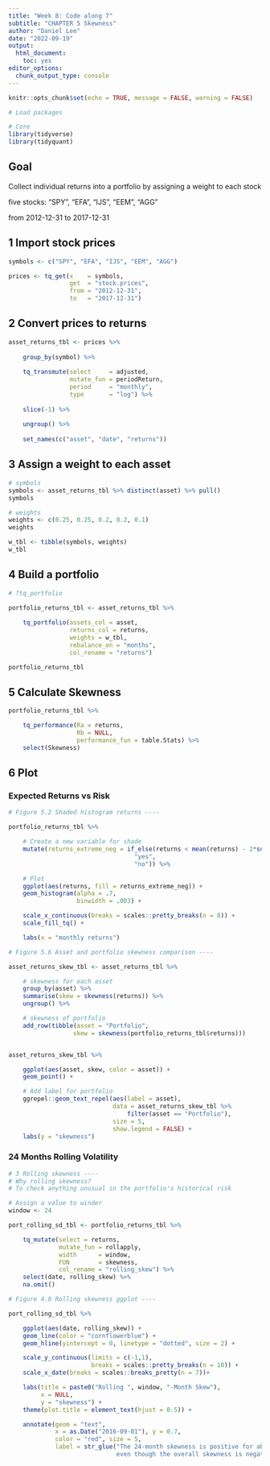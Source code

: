 ```yaml
---
title: "Week 8: Code along 7"
subtitle: "CHAPTER 5 Skewness"
author: "Daniel Lee"
date: "2022-09-19"
output: 
  html_document: 
    toc: yes
editor_options: 
  chunk_output_type: console
---
```


```r
knitr::opts_chunk$set(echo = TRUE, message = FALSE, warning = FALSE)
```

```r
# Load packages

# Core
library(tidyverse)
library(tidyquant)

```

## Goal
Collect individual returns into a portfolio by assigning a weight to each stock

five stocks: "SPY", "EFA", "IJS", "EEM", "AGG"

from 2012-12-31 to 2017-12-31

## 1 Import stock prices

```r
symbols <- c("SPY", "EFA", "IJS", "EEM", "AGG")

prices <- tq_get(x    = symbols,
                 get  = "stock.prices",    
                 from = "2012-12-31",
                 to   = "2017-12-31")
```

## 2 Convert prices to returns

```r
asset_returns_tbl <- prices %>%
    
    group_by(symbol) %>%
    
    tq_transmute(select     = adjusted, 
                 mutate_fun = periodReturn, 
                 period     = "monthly",
                 type       = "log") %>%
    
    slice(-1) %>%
    
    ungroup() %>%
    
    set_names(c("asset", "date", "returns"))
```

## 3 Assign a weight to each asset

```r
# symbols
symbols <- asset_returns_tbl %>% distinct(asset) %>% pull()
symbols

# weights
weights <- c(0.25, 0.25, 0.2, 0.2, 0.1)
weights

w_tbl <- tibble(symbols, weights)
w_tbl
```

## 4 Build a portfolio

```r
# ?tq_portfolio

portfolio_returns_tbl <- asset_returns_tbl %>%
    
    tq_portfolio(assets_col = asset, 
                 returns_col = returns, 
                 weights = w_tbl, 
                 rebalance_on = "months", 
                 col_rename = "returns")

portfolio_returns_tbl
```

## 5 Calculate Skewness

```r
portfolio_returns_tbl %>%

    tq_performance(Ra = returns,
                   Rb = NULL,
                   performance_fun = table.Stats) %>%
    select(Skewness)
```


## 6 Plot
### Expected Returns vs Risk
```r
# Figure 5.2 Shaded histogram returns ----

portfolio_returns_tbl %>%

    # Create a new variable for shade
    mutate(returns_extreme_neg = if_else(returns < mean(returns) - 2*sd(returns),
                                   "yes",
                                   "no")) %>%

    # Plot
    ggplot(aes(returns, fill = returns_extreme_neg)) +
    geom_histogram(alpha = .7,
                   binwidth = .003) +

    scale_x_continuous(breaks = scales::pretty_breaks(n = 8)) +
    scale_fill_tq() +

    labs(x = "monthly returns")


```

```r
# Figure 5.6 Asset and portfolio skewness comparison ----

asset_returns_skew_tbl <- asset_returns_tbl %>%

    # skewness for each asset
    group_by(asset) %>%
    summarise(skew = skewness(returns)) %>%
    ungroup() %>%

    # skewness of portfolio
    add_row(tibble(asset = "Portfolio",
                  skew = skewness(portfolio_returns_tbl$returns)))


asset_returns_skew_tbl %>%

    ggplot(aes(asset, skew, color = asset)) +
    geom_point() +

    # Add label for portfolio
    ggrepel::geom_text_repel(aes(label = asset),
                             data = asset_returns_skew_tbl %>%
                                 filter(asset == "Portfolio"),
                             size = 5,
                             show.legend = FALSE) +
    labs(y = "skewness")
```

### 24 Months Rolling Volatility
```r
# 3 Rolling skewness ----
# Why rolling skewness?
# To check anything unusual in the portfolio's historical risk

# Assign a value to winder
window <- 24

port_rolling_sd_tbl <- portfolio_returns_tbl %>%

    tq_mutate(select = returns,
              mutate_fun = rollapply,
              width      = window,
              FUN        = skewness,
              col_rename = "rolling_skew") %>%
    select(date, rolling_skew) %>%
    na.omit()
```

```r
# Figure 4.8 Rolling skewness ggplot ----

port_rolling_sd_tbl %>%

    ggplot(aes(date, rolling_skew)) +
    geom_line(color = "cornflowerblue") +
    geom_hline(yintercept = 0, linetype = "dotted", size = 2) +

    scale_y_continuous(limits = c(-1,1),
                       breaks = scales::pretty_breaks(n = 10)) +
    scale_x_date(breaks = scales::breaks_pretty(n = 7))+

    labs(title = paste0("Rolling ", window, "-Month Skew"),
         x = NULL,
         y = "skewness") +
    theme(plot.title = element_text(hjust = 0.5)) +

    annotate(geom = "text",
             x = as.Date("2016-09-01"), y = 0.7,
             color = "red", size = 5,
             label = str_glue("The 24-month skewness is positive for about half of the lifetime,
                              even though the overall skewness is negative"))
```


